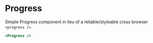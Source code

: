 # Progress

Simple Progress component in lieu of a reliable/styleable cross browser
`<progress />`.

```hbs preview-template
<Progress />
```
